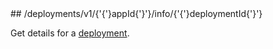 
<MethodPill method="get" />
## /deployments/v1/{'{'}appId{'}'}/info/{'{'}deploymentId{'}'}

Get details for a [deployment](https://hathora.dev/docs/concepts/hathora-entities#deployment).